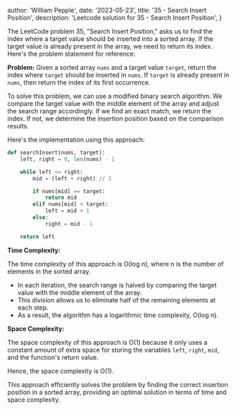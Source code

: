 
  author: 'William Pepple',
  date: '2023-05-23',
  title: '35 - Search Insert Position',
  description:
    'Leetcode solution for 35 - Search Insert Position',
}


The LeetCode problem 35, "Search Insert Position," asks us to find the index where a target value should be inserted into a sorted array. If the target value is already present in the array, we need to return its index. Here's the problem statement for reference:

**Problem:** Given a sorted array `nums` and a target value `target`, return the index where `target` should be inserted in `nums`. If `target` is already present in `nums`, then return the index of its first occurrence. 

To solve this problem, we can use a modified binary search algorithm. We compare the target value with the middle element of the array and adjust the search range accordingly. If we find an exact match, we return the index. If not, we determine the insertion position based on the comparison results.

Here's the implementation using this approach:

```python
def searchInsert(nums, target):
    left, right = 0, len(nums) - 1

    while left <= right:
        mid = (left + right) // 2

        if nums[mid] == target:
            return mid
        elif nums[mid] < target:
            left = mid + 1
        else:
            right = mid - 1

    return left
```

**Time Complexity:**

The time complexity of this approach is O(log n), where n is the number of elements in the sorted array.

- In each iteration, the search range is halved by comparing the target value with the middle element of the array.
- This division allows us to eliminate half of the remaining elements at each step.
- As a result, the algorithm has a logarithmic time complexity, O(log n).

**Space Complexity:**

The space complexity of this approach is O(1) because it only uses a constant amount of extra space for storing the variables `left`, `right`, `mid`, and the function's return value.

Hence, the space complexity is O(1).

This approach efficiently solves the problem by finding the correct insertion position in a sorted array, providing an optimal solution in terms of time and space complexity.